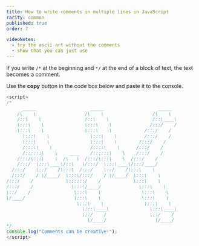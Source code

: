 ```yaml
---
title: How to write comments in multiple lines in JavaScript
rarity: common
published: true
order: 7

videoNotes:
  - try the ascii art without the comments
  - show that you can just use
---
```


If you write `/*` at the beginning and `*/` at the end of a block of text, the text becomes a comment.

Use the **copy** button in the code box below and paste it to the console.

```javascript
<script>
/*
      _____                    _____                    _____
    /\    \                  /\    \                  /\    \
    /::\    \                /::\    \                /::\____\
    \:::\    \               \:::\    \              /:::/    /
    \:::\    \               \:::\    \            /:::/    /
      \:::\    \               \:::\    \          /:::/    /
      \:::\    \               \:::\    \        /:::/    /
      /::::\    \              /::::\    \      /:::/    /
      /::::::\    \    ____    /::::::\    \    /:::/    /
    /:::/\:::\    \  /\   \  /:::/\:::\    \  /:::/    /
    /:::/  \:::\____\/::\   \/:::/  \:::\____\/:::/____/
  /:::/    \::/    /\:::\  /:::/    \::/    /\:::\    \
  /:::/    / \/____/  \:::\/:::/    / \/____/  \:::\    \
/:::/    /            \::::::/    /            \:::\    \
/:::/    /              \::::/____/              \:::\    \
\::/    /                \:::\    \               \:::\    \
\/____/                  \:::\    \               \:::\    \
                          \:::\    \               \:::\    \
                            \:::\____\               \:::\____\
                            \::/    /                \::/    /
                              \/____/                  \/____/
*/
console.log("Comments can be creative!");
</script>
```
